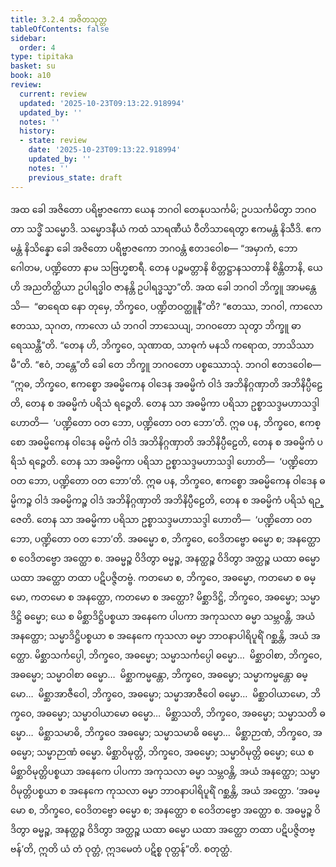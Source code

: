 ```yaml
---
title: 3.2.4 အဇိတသုတ္တ
tableOfContents: false
sidebar:
  order: 4
type: tipitaka
basket: su
book: a10
review:
  current: review
  updated: '2025-10-23T09:13:22.918994'
  updated_by: ''
  notes: ''
  history:
  - state: review
    date: '2025-10-23T09:13:22.918994'
    updated_by: ''
    notes: ''
    previous_state: draft
---
```



<ReviewStatus review={frontmatter.review} showDetails={true} />

<HypothesisAnnotation frontmatter={frontmatter} />

<DynamicBreadcrumb />

<Division number="116" book="a10" e="ch" v="17" p="443">

<Paragraph number="1028" book="a10">
အထ ခေါ အဇိတော ပရိဗ္ဗာဇကော ယေန ဘဂဝါ တေနုပသင်္ကမိ; ဥပသင်္ကမိတွာ ဘဂဝတာ သဒ္ဓိံ သမ္မောဒိ. သမ္မောဒနီယံ ကထံ သာရဏီယံ ဝီတိသာရေတွာ ဧကမန္တံ နိသီဒိ. ဧကမန္တံ နိသိန္နော ခေါ အဇိတော ပရိဗ္ဗာဇကော ဘဂဝန္တံ ဧတဒဝေါစ—
</Paragraph>

<Paragraph number="1029" book="a10">
“အမှာကံ, ဘော ဂေါတမ, ပဏ္ဍိတော နာမ သဗြဟ္မစာရီ. တေန ပဉ္စမတ္တာနိ စိတ္တဋ္ဌာနသတာနိ စိန္တိတာနိ, ယေဟိ အညတိတ္ထိယာ ဥပါရဒ္ဓါဝ ဇာနန္တိ ဥပါရဒ္ဓသ္မာ”တိ.
</Paragraph>

<Paragraph number="1030" book="a10">
အထ ခေါ ဘဂဝါ ဘိက္ခူ အာမန္တေသိ—  “ဓာရေထ နော တုမှေ, ဘိက္ခဝေ, ပဏ္ဍိတဝတ္ထူနီ”တိ? “ဧတဿ, ဘဂဝါ, ကာလော ဧတဿ, သုဂတ, ကာလော ယံ ဘဂဝါ ဘာသေယျ, ဘဂဝတော သုတွာ ဘိက္ခူ ဓာရေဿန္တီ”တိ.
</Paragraph>

<Paragraph number="1031" book="a10">
“တေန ဟိ, ဘိက္ခဝေ, သုဏာထ, သာဓုကံ မနသိ ကရောထ, ဘာသိဿာမီ”တိ. “ဧဝံ, ဘန္တေ”တိ ခေါ တေ ဘိက္ခူ ဘဂဝတော ပစ္စဿောသုံ. ဘဂဝါ ဧတဒဝေါစ—
</Paragraph>

<Paragraph number="1032" book="a10">
“ဣဓ, ဘိက္ခဝေ, ဧကစ္စော အဓမ္မိကေန ဝါဒေန အဓမ္မိကံ ဝါဒံ အဘိနိဂ္ဂဏှာတိ အဘိနိပ္ပီဠေတိ, တေန စ အဓမ္မိကံ ပရိသံ ရဉ္ဇေတိ. တေန သာ အဓမ္မိကာ ပရိသာ ဥစ္စာသဒ္ဒမဟာသဒ္ဒါ ဟောတိ—  ‘ပဏ္ဍိတော ဝတ ဘော, ပဏ္ဍိတော ဝတ ဘော’တိ.
</Paragraph>

<Paragraph number="1033" book="a10">
ဣဓ ပန, ဘိက္ခဝေ, ဧကစ္စော အဓမ္မိကေန ဝါဒေန ဓမ္မိကံ ဝါဒံ အဘိနိဂ္ဂဏှာတိ အဘိနိပ္ပီဠေတိ, တေန စ အဓမ္မိကံ ပရိသံ ရဉ္ဇေတိ. တေန သာ အဓမ္မိကာ ပရိသာ ဥစ္စာသဒ္ဒမဟာသဒ္ဒါ ဟောတိ—  ‘ပဏ္ဍိတော ဝတ ဘော, ပဏ္ဍိတော ဝတ ဘော’တိ.
</Paragraph>

<Paragraph number="1034" book="a10">
ဣဓ ပန, ဘိက္ခဝေ, ဧကစ္စော အဓမ္မိကေန ဝါဒေန ဓမ္မိကဉ္စ ဝါဒံ အဓမ္မိကဉ္စ ဝါဒံ အဘိနိဂ္ဂဏှာတိ အဘိနိပ္ပီဠေတိ, တေန စ အဓမ္မိကံ ပရိသံ ရဉ္ဇေတိ. တေန သာ အဓမ္မိကာ ပရိသာ ဥစ္စာသဒ္ဒမဟာသဒ္ဒါ ဟောတိ—  ‘ပဏ္ဍိတော ဝတ ဘော, ပဏ္ဍိတော ဝတ ဘော’တိ.
</Paragraph>

<Paragraph number="1035" book="a10">
အဓမ္မော စ, ဘိက္ခဝေ, ဝေဒိတဗ္ဗော ဓမ္မော စ; အနတ္ထော စ ဝေဒိတဗ္ဗော အတ္ထော စ. အဓမ္မဉ္စ ဝိဒိတွာ ဓမ္မဉ္စ, အနတ္ထဉ္စ ဝိဒိတွာ အတ္ထဉ္စ ယထာ ဓမ္မော ယထာ အတ္ထော တထာ ပဋိပဇ္ဇိတဗ္ဗံ.
</Paragraph>

<Paragraph number="1036" book="a10">
ကတမော စ, ဘိက္ခဝေ, အဓမ္မော, ကတမော စ ဓမ္မော, ကတမော စ အနတ္ထော, ကတမော စ အတ္ထော? မိစ္ဆာဒိဋ္ဌိ, ဘိက္ခဝေ, အဓမ္မော; သမ္မာဒိဋ္ဌိ ဓမ္မော; ယေ စ မိစ္ဆာဒိဋ္ဌိပစ္စယာ အနေကေ ပါပကာ အကုသလာ ဓမ္မာ သမ္ဘဝန္တိ, အယံ အနတ္ထော; သမ္မာဒိဋ္ဌိပစ္စယာ စ အနေကေ ကုသလာ ဓမ္မာ ဘာဝနာပါရိပူရိံ ဂစ္ဆန္တိ, အယံ အတ္ထော.
</Paragraph>

<Paragraph number="1037" book="a10">
မိစ္ဆာသင်္ကပ္ပေါ, ဘိက္ခဝေ, အဓမ္မော; သမ္မာသင်္ကပ္ပေါ ဓမ္မော…  မိစ္ဆာဝါစာ, ဘိက္ခဝေ, အဓမ္မော; သမ္မာဝါစာ ဓမ္မော…  မိစ္ဆာကမ္မန္တော, ဘိက္ခဝေ, အဓမ္မော; သမ္မာကမ္မန္တော ဓမ္မော…  မိစ္ဆာအာဇီဝေါ, ဘိက္ခဝေ, အဓမ္မော; သမ္မာအာဇီဝေါ ဓမ္မော…  မိစ္ဆာဝါယာမော, ဘိက္ခဝေ, အဓမ္မော; သမ္မာဝါယာမော ဓမ္မော…  မိစ္ဆာသတိ, ဘိက္ခဝေ, အဓမ္မော; သမ္မာသတိ ဓမ္မော…  မိစ္ဆာသမာဓိ, ဘိက္ခဝေ အဓမ္မော; သမ္မာသမာဓိ ဓမ္မော…  မိစ္ဆာဉာဏံ, ဘိက္ခဝေ, အဓမ္မော; သမ္မာဉာဏံ ဓမ္မော.
</Paragraph>

<Paragraph number="1038" book="a10">
မိစ္ဆာဝိမုတ္တိ, ဘိက္ခဝေ, အဓမ္မော; သမ္မာဝိမုတ္တိ ဓမ္မော; ယေ စ မိစ္ဆာဝိမုတ္တိပစ္စယာ အနေကေ ပါပကာ အကုသလာ ဓမ္မာ သမ္ဘဝန္တိ, အယံ အနတ္ထော; သမ္မာဝိမုတ္တိပစ္စယာ စ အနေကေ ကုသလာ ဓမ္မာ ဘာဝနာပါရိပူရိံ ဂစ္ဆန္တိ, အယံ အတ္ထော.
</Paragraph>

<Paragraph number="1039" book="a10">
‘အဓမ္မော စ, ဘိက္ခဝေ, ဝေဒိတဗ္ဗော ဓမ္မော စ; အနတ္ထော စ ဝေဒိတဗ္ဗော အတ္ထော စ. အဓမ္မဉ္စ ဝိဒိတွာ ဓမ္မဉ္စ, အနတ္ထဉ္စ ဝိဒိတွာ အတ္ထဉ္စ ယထာ ဓမ္မော ယထာ အတ္ထော တထာ ပဋိပဇ္ဇိတဗ္ဗန်’တိ, ဣတိ ယံ တံ ဝုတ္တံ, ဣဒမေတံ ပဋိစ္စ ဝုတ္တန်”တိ.

</Paragraph>
</Division>

<Paragraph number="1040" type="center" book="a10">
စတုတ္ထံ.
</Paragraph>